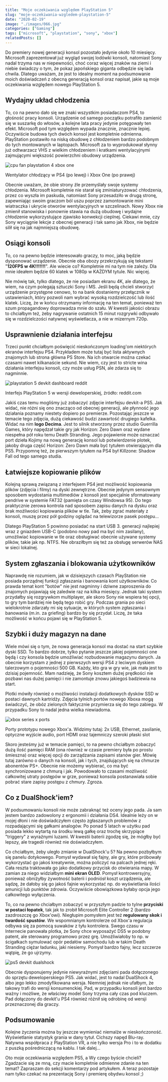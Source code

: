 ```yaml
---
title: "Moje oczekiwania względem PlayStation 5"
slug: "moje-oczekiwania-wzgledem-playstation-5"
date: "2020-02-19"
image: "./images/066.jpg"
categories: ["Gaming"]
tags: ["microsoft", "playstation", "sony", "xbox"]
relatedPosts: []
---
```


Do premiery nowej generacji konsol pozostało jedynie około 10 miesięcy. Microsoft zaprezentował już wygląd swojej lodówki konsoli, natomiast Sony nadal trzyma nas w niepewności, choć coraz więcej znaków na ziemi i niebie świadczy o tym, że pokaz japońskiego giganta odbędzie się lada chwila. Dlatego uważam, że jest to idealny moment na podsumowanie moich doświadczeń z obecną generacją konsol oraz napisał, jakie są moje oczekiwania względem nowego PlayStation 5.

## Wydajny układ chłodzenia

To, co na pewno dało się we znaki wszystkim posiadaczom PS4, to głośność pracy konsoli. Urządzenie od samego początku potrafiło zamienić się w suszarkę do włosów, a kolejne lata pracy jedynie potęgowały ten efekt. Microsoft pod tym względem wypada znacznie, znacznie lepiej. Oczywiście budowa tych dwóch konsol jest kompletnie odmienna. PlayStation postawiło na niską obudowę z chłodzeniem bardzo podobnym do tych montowanych w laptopach. Microsoft za to wyprodukował słynny już odtwarzacz VHS z wielkim chłodzeniem i kratkami wentylacyjnymi zajmującymi większość powierzchni obudowy urządzenia.

![cpu fan playstation 4 xbox one](images/cpu-fan-ps4-xone-1366x574.jpg)

<ImageDescription>Wentylator chłodzący w PS4 (po lewej) i Xbox One (po prawej)</ImageDescription>

Obecnie uważam, że obie strony źle przemyślały swoje systemy chłodzenia. Microsoft kompletnie nie starał się zminiaturyzować chłodzenia, przez co wyszła im paskuda, natomiast Sony przesadziło w drugą stronę, zapewniając swoim graczom ból uszu poprzez zamontowanie mini wiatraczka i ukrycie otworów wentylacyjnych w szczelinach. Nowy Xbox nie zmienił stanowiska i ponownie stawia na dużą obudowę i wydajne chłodzenie wykorzystujące zjawisko konwekcji cieplnej. Ciekawi mnie, czy Sony wyciągnie lekcje z obecnej generacji i tak samo jak Xbox, nie będzie silił się na jak najmniejszą obudowę.

## Osiągi konsoli

To, co na pewno będzie interesowało graczy, to moc, jaką będzie dysponować urządzenie. Obecnie oba obozy przekrzykują się tekstami "**120FPS w 4K!!!!!!!**". Ale wiecie co? Kompletnie mi na tym nie zależy. Dla mnie ideałem będzie 60 klatek w 1080p w KAŻDYM tytule. Nic więcej.

<AdSense/>

Nie mówię tak, tylko dlatego, że nie posiadam ekranu 4K, ale dlatego, że wiem, na czym polegają sztuczki Sony i MS. Jeśli będą chcieli stworzyć urządzenie przystępne cenowo, to na bank dostaniemy przełącznik w ustawieniach, który pozwoli nam wybrać wysoką rozdzielczość lub ilość klatek. Liczę, że w końcu otrzymamy informację na ten temat, ponieważ ten szum propagandowy doprowadza mnie do szału. W kwestii jakości obrazu to chciałbym też, żeby nagrywanie ostatnich 15 minut rozgrywki odbywało się w rozdzielczości natywnej wyświetlacza, a nie w mizernym 720p.

## Usprawnienie działania interfejsu

Trzeci punkt chciałbym poświęcić nieskończonym loading'om niektórych ekranów interfejsu PS4. Przykładem może tutaj być lista aktywnych znajomych lub strona główna PS Store. Na ich otwarcie można czekać czasami nawet kilkanaście sekund. Nie wiem, czy jest to stricte wina działania interfejsu konsoli, czy może usług PSN, ale zdarza się to nagminnie.

![playstation 5 devkit dashboard reddit](images/ps5-devkit-dashboard.jpg)

<ImageDescription>Interfejs PlayStation 5 w wersji deweloperskiej, źródło: reddit.com</ImageDescription>

Jakiś czas temu mogliśmy już zobaczyć zdjęcie interfejsu devkit-a PS5. Jak widać, nie różni się ono znacząco od obecnej generacji, ale płynność jego działania poznamy niestety dopiero po premierze. Pozostając jeszcze w temacie tego zdjęcia, dużą ciekawość budzi zawartość drugiego kafelka. Widać na nim **logo Decima**. Jest to silnik stworzony przez studio Guerrilla Games, który napędzał takie gry jak Horizon: Zero Dawn oraz wydane niespełna pół roku temu Death Stranding. Jego pojawienie może oznaczać port dzieła Kojimy na nową generację konsol lub potwierdzenie plotek, jakoby druga część Horizon: Zero Dawn mała być tytułem otwierającym dla PS5. Przypomnę też, że pierwszym tytułem na PS4 był Killzone: Shadow Fall od tego samego studia.

## Łatwiejsze kopiowanie plików

Kolejną sprawą związaną z interfejsem PS4 jest możliwość kopiowania plików (zdjęcia i filmy) na dyski zewnętrzne. Obecnie jedynym sensownym sposobem wydostania multimediów z konsoli jest specjalnie sformatowany pendrive w systemie FAT32 (pamięta on czasy Windowsa 95). Do tego praktycznie zerowa kontrola nad sposobem zapisu danych na dysku oraz brak możliwości kopiowania plików w tle. Tak, żeby zgrać materiały z konsoli, muszę przez pół godziny oglądać na telewizorze pasek postępu...

Dlatego PlayStation 5 powinno posiadać na start USB 3. generacji najlepiej wraz z gniazdem USB-C (podobno nowy pad ma być nim zasilany), umożliwiać kopiowanie w tle oraz obsługiwać obecnie używane systemy plików, takie jak np. NTFS. Nie obraziłbym się też za obsługę serwerów NAS w sieci lokalnej.

## System zgłaszania i blokowania użytkowników

Naprawdę nie rozumiem, jak w dzisiejszych czasach PlayStation nie posiada porządnej funkcji zgłaszania i banowania kont użytkowników. Co prawda temat kont "botów" nie jest nagminny i dziwne zaproszenia do znajomych pojawiają się zaledwie raz na kilka miesięcy. Jednak taki system przydałby się rozgrywkom multiplayer, ale skoro Sony nie wspiera tej opcji, to gry tym bardziej nie będą tego robić gry. Podczas grania po sieci wielokrotnie zdarzały mi się sytuacje, w których system zgłaszania i banowania (m.in. za griefing) bardzo by się przydał. Liczę, że taka możliwość w końcu pojawi się w PlayStation 5.

## Szybki i duży magazyn na dane

Wiele mówi się o tym, że nowa generacja konsol ma dostać na start szybkie dyski SSD. To bardzo dobrze, tylko pytanie jeszcze jakiej pojemności one będą i czy konsola będzie umożliwiać rozbudowanie magazynu danych. Ja obecnie korzystam z jednej z pierwszych wersji PS4 z leciwym dyskiem talerzowym o pojemności 500 GB. Każdy, kto gra w gry wie, jak mała jest to dzisiaj pojemność. Mam nadzieję, że Sony kosztem dużej prędkości nie pozbawi nas dużej pamięci i nie zamontuje znowu jakiegoś badziewia na start.

Plotki mówiły również o możliwości instalacji dodatkowych dysków SSD w postaci dawnych kartridży. Zdjęcia tylnich portów nowego Xboxa mogą świadczyć, że obóz zielonych faktycznie przymierza się do tego zabiegu. W przypadku Sony to nadal jedna wielka niewiadoma.

![xbox series x ports](images/xbox-series-x-ports-1024x768.jpg)

<ImageDescription>Porty prototypu nowego Xbox'a. Widzimy tutaj: 2x USB, Ethernet, zasilanie, optyczne wyjście audio, port HDMI oraz tajemniczy szeroki płaski slot</ImageDescription>

Skoro jesteśmy już w temacie pamięci, to na pewno chciałbym zobaczyć dużą ilość pamięci RAM (ona również w czasie premiery była po prostu śmieszna) oraz więcej opcji do zarządzania zapisami stanów gier. Mówię tutaj zarówno o danych na konsoli, jak i tych, znajdujących się na chmurze abonentów PS+. Obecnie nie możemy wybierać, co ma być synchronizowane z chmurą i jak. Powodowało to czasami możliwość całkowitej utraty postępów w grze, ponieważ konsola postanawiała sobie pobrać stare zapisy postępu z chmury. Zgroza.

## Co z DualShock'iem?

W podsumowaniu konsoli nie może zabraknąć też oceny jego pada. Ja sam jestem bardzo zadowolony z ergonomii i działania DS4. Idealnie leży on w mojej dłoni i nie doświadczyłem często zgłaszanych problemów z rozpadającymi się gałkami analogów. Po ponad 5 latach w użytku pad posiada lekko wytartą na środku lewą gałkę oraz trochę skrzypiące "triggery" z wyraźnymi luzami. W kwestii baterii zgodzę się, że mógłby być lepszy, ale tragedii również nie doświadczyłem.

<AdSense/>

Co chciałbym, żeby uległo zmianie w DualShock'u 5? Na pewno pozbyłbym się panelu dotykowego. Pomysł wydawał się fajny, ale gry, które próbowały wykorzystać go jakoś kreatywnie, można policzyć na palcach jednej ręki. Cała reszta traktowała go jako dodatkowy przycisk do otwierania mapy. W zamian za niego widziałbym **mini ekran OLED**. Pomysł kontrowersyjny, ponieważ obniżyłby żywotność baterii i podniósł koszt urządzenia, ale sądzę, że dałoby się go jakoś fajnie wykorzystać np. do wyświetlania ilości amunicji lub punktów zdrowia. Oczywiście obowiązkowa byłaby opcja jego całkowitego wyłączenia.

To, co na pewno chciałbym zobaczyć w przyszłym padzie to tylne **przyciski w postaci łopatek**, tak jak to zrobił Microsoft Elite Controller 2 (bardzo zazdroszczę go Xbox'owi). Niegłupim pomysłem jest też **regulowany skok i twardość spustów**. We wspomnianym kontrolerze od Xbox'a regulacja odbywa się za pomocą suwaków z tyłu kontrolera. Swego czasu w Internecie panowała plotka, że Sony chce wyposażyć DS5 w podobny patent, ale sterowany programowo przez grę. Umożliwiałoby to np. w ścigałkach symulować opór pedałów samochodu lub w takim Death Stranding ciężar ładunku, jaki niesiemy. Pomysł bardzo fajny, lecz szczerze wątpię, że go ujrzymy.

![ps5 devkit dualshock](images/ps5-devkit-dualshock-1366x471.jpg)

Obecnie dysponujemy jedynie niewyraźnymi zdjęciami pada dołączonego do sprzętu deweloperskiego PS5. Jak widać, jest to nadal DualShock 4, albo jego lekko zmodyfikowana wersja. Niemniej jednak nie ufałbym, że takowy trafi do wersji konsumenckiej. Pad, w przypadku konsoli jest bardzo ważny i możliwe, że właściwy model Sony trzyma cały czas pod kluczem. Pad dołączony do devkit'u PS4 również różnił się odrobinę od wersji przeznaczonej dla graczy.

## Podsumowanie

Kolejne życzenia można by jeszcze wymieniać niemalże w nieskończoność. Wyświetlanie statystyk grania w dany tytuł. Cichszy napęd Blu-ray. Natywna współpraca z PlayStation VR, a nie tylko wersja Pro i to w dodatku z puszką pośredniczącą na kablu. I tak dalej...

Oto moje oczekiwania względem PS5, a Wy czego byście chcieli? Zgadzacie się ze mną, czy macie kompletnie odmienne zdanie na ten temat? Zapraszam do sekcji komentarzy pod artykułem. A teraz pozostaje nam tylko czekać na prezentację Sony i premierę obydwu konsol ;)
